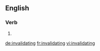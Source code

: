 ==English==

===Verb===
{{head|en}}

# {{present participle of|invalidate|lang=en}}

[[de:invalidating]]
[[fr:invalidating]]
[[vi:invalidating]]